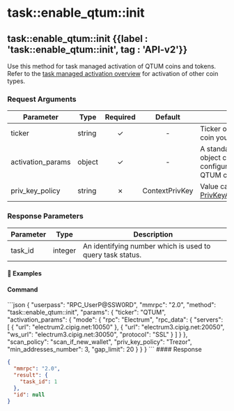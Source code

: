 
# task::enable_qtum::init

## task::enable_qtum::init {{label : 'task::enable_qtum::init', tag : 'API-v2'}}

Use this method for task managed activation of QTUM coins and tokens. Refer to the [task managed activation overview](/komodo-defi-framework/api/v20/coin_activation/task_managed/) for activation of other coin types.

### Request Arguments

| Parameter          | Type   | Required |     Default    | Description                                                                                                                                                                                |
| ------------------ | ------ | :------: | :------------: | ------------------------------------------------------------------------------------------------------------------------------------------------------------------------------------------ |
| ticker             | string |     ✓    |        -       | Ticker of the QTUM-based coin you want to enable.                                                                                                                                          |
| activation_params  | object |     ✓    |        -       | A standard [ActivationParams](/komodo-defi-framework/api/common_structures/activation/#activation-params) object containing activation configuration parameters for QTUM coins and tokens. |
| priv_key_policy    | string |     ✗    | ContextPrivKey | Value can be [PrivKeyActivationPolicyEnum](/komodo-defi-framework/api/common_structures/enums/#priv-key-activation-policy-enum).                                                           |

### Response Parameters

| Parameter | Type    | Description                                               |
| --------- | ------- | --------------------------------------------------------- |
| task_id   | integer | An identifying number which is used to query task status. |

#### 📌 Examples

#### Command

<CodeGroup title="QTUM Activation (Trezor mode)" tag="POST" label="task::enable_qtum::init" mm2MethodDecorate="true">
  ```json
  {
    "userpass": "RPC_UserP@SSW0RD",
    "mmrpc": "2.0",
    "method": "task::enable_qtum::init",
    "params": {
      "ticker": "QTUM",
      "activation_params": {
        "mode": {
          "rpc": "Electrum",
          "rpc_data": {
            "servers": [
              {
                "url": "electrum2.cipig.net:10050"
              },
              {
                "url": "electrum3.cipig.net:20050",
                "ws_url": "electrum3.cipig.net:30050",
                "protocol": "SSL"
              }
            ]
          }
        },
        "scan_policy": "scan_if_new_wallet",
        "priv_key_policy": "Trezor",
        "min_addresses_number": 3,
        "gap_limit": 20
      }
    }
  }
  ```
</CodeGroup>

<CollapsibleSection expandedText="Hide Response" collapsedText="Show Response">
  #### Response

  ```json
  {
    "mmrpc": "2.0",
    "result": {
      "task_id": 1
    },
    "id": null
  }
  ```
</CollapsibleSection> 